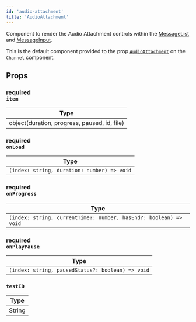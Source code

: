 ```yaml
---
id: 'audio-attachment'
title: 'AudioAttachment'
---
```


Component to render the Audio Attachment controls within the [MessageList](../../message-list) and [MessageInput](./message_input.mdx).

This is the default component provided to the prop [`AudioAttachment`](../core-components/channel.mdx#audioattachment) on the `Channel` component.

## Props

### <div class="label description required">required</div> `item`

| Type                                         |
| -------------------------------------------- |
| object(duration, progress, paused, id, file) |

### <div class="label description required">required</div> `onLoad`

| Type                                        |
| ------------------------------------------- |
| `(index: string, duration: number) => void` |

### <div class="label description required">required</div> `onProgress`

| Type                                                              |
| ----------------------------------------------------------------- |
| `(index: string, currentTime?: number, hasEnd?: boolean) => void` |

### <div class="label description required">required</div> `onPlayPause`

| Type                                              |
| ------------------------------------------------- |
| `(index: string, pausedStatus?: boolean) => void` |

### `testID`

| Type   |
| ------ |
| String |
